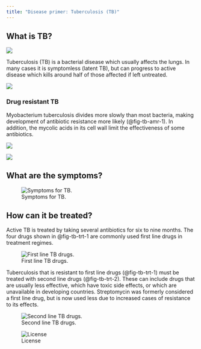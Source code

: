 ```yaml
---
title: "Disease primer: Tuberculosis (TB)"
---
```


## What is TB?

![](images/tb-1.png){#fig-tb-1}

Tuberculosis (TB) is a bacterial disease which usually affects the lungs.
In many cases it is symptomless (latent TB), but can progress to active disease which kills around half of those affected if left untreated.

![](images/tb-2.png){#fig-tb-2}

### Drug resistant TB

Myobacterium tuberculosis divides more slowly than most bacteria, making development of antibiotic resistance more likely (@fig-tb-amr-1).
In addition, the mycolic acids in its cell wall limit the effectiveness of some antibiotics.

![](images/tb-amr-1.png){#fig-tb-amr-1}

![](images/tb-amr-2.png){#fig-tb-amr-2}

## What are the symptoms?

![Symptoms for TB.](images/tb-symptoms.png){#fig-tb-symptoms}

## How can it be treated?

Active TB is treated by taking several antibiotics for six to nine months.
The four drugs shown in @fig-tb-trt-1 are commonly used first line drugs in treatment regimes.

![First line TB drugs.](images/tb-trt-1.png){#fig-tb-trt-1}

Tuberculosis that is resistant to first line drugs (@fig-tb-trt-1) must be treated with second line drugs (@fig-tb-trt-2).
These can include drugs that are usually less effective, which have toxic side effects, or which are unavailable in developing countries.
Streptomycin was formerly considered a first line drug, but is now used less due to increased cases of resistance to its effects.

![Second line TB drugs.](images/tb-trt-2.png){#fig-tb-trt-2}

![License](images/tb-lic.png){#fig-tb-lic}
